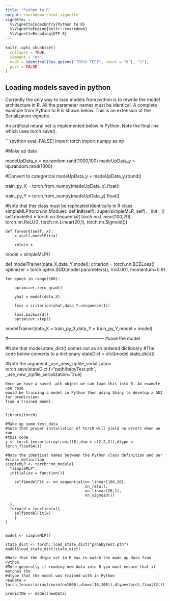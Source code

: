 ```yaml
---
title: "Python to R"
output: rmarkdown::html_vignette
vignette: >
  %\VignetteIndexEntry{Python to R}
  %\VignetteEngine{knitr::rmarkdown}
  %\VignetteEncoding{UTF-8}
---
```


```r
knitr::opts_chunk$set(
  collapse = TRUE,
  comment = "#>",
  eval = identical(Sys.getenv("TORCH_TEST", unset = "0"), "1"),
  purl = FALSE
)
```


## Loading models saved in python

Currently the only way to load models from python is to rewrite the model architecture in R. All the parameter names must be identical.
A complete example from Python to R is shown below. This is an extension of the Serialization vignette.

An artificial neural net is implemented below in Python. Note the final line which uses torch.save().

```{python eval=FALSE]
import torch
import numpy as np

#Make up data

madeUpData_x = np.random.rand(1000,100)
madeUpData_y = np.random.rand(1000)

#Convert to categorical
madeUpData_y = madeUpData_y.round()

train_py_X = torch.from_numpy(madeUpData_x).float()

train_py_Y = torch.from_numpy(madeUpData_y).float()

#Note that this class must be replicated identically in R
class simpleMLP(torch.nn.Module):
    def __init__(self):
        super(simpleMLP, self).__init__()
        self.modelFit = torch.nn.Sequential(
            torch.nn.Linear(100,20),
            torch.nn.ReLU(),
            torch.nn.Linear(20,1),
            torch.nn.Sigmoid())
            
    def forward(self, x):
        x =self.modelFit(x)

        return x

model = simpleMLP()


def modelTrainer(data_X,data_Y,model):
    criterion = torch.nn.BCELoss()
    optimizer = torch.optim.SGD(model.parameters(), lr=0.001, momentum=0.9)

    for epoch in range(100):

        optimizer.zero_grad()

        yhat = model(data_X)

        loss = criterion(yhat,data_Y.unsqueeze(1))

        loss.backward()
        optimizer.step()

modelTrainer(data_X = train_py_X,data_Y = train_py_Y,model = model)

#-----------------------------------------------------------------
#save the model 

#Note that model.state_dict() comes out as an ordered dictionary
#The code below converts to a dictionary
stateDict = dict(model.state_dict())

#Note the argument _use_new_zipfile_serialization
torch.save(stateDict,f="path/babyTest.pth",
           _use_new_zipfile_serialization=True)
```
Once we have a saved .pth object we can load this into R. An example use case 
would be training a model in Python then using Shiny to develop a GUI for predictions
from a trained model.

```r
library(torch)

#Make up some test data
#note that proper installation of torch will yield no errors when we run
#this code
y <- torch_tensor(array(runif(8),dim = c(2,2,2)),dtype = torch_float64())

#Note the identical names between the Python class definition and our
#class definition
simpleMLP <- torch::nn_module(
  "simpleMLP",
  initialize = function(){
    
    self$modelFit <- nn_sequential(nn_linear(100,20),
                                   nn_relu(),
                                   nn_linear(20,1),
                                   nn_sigmoid())
    
  },
  forward = function(x){
    self$modelFit(x)
    }
)


model <- simpleMLP()

state_dict <- torch::load_state_dict("p/babyTest.pth")
model$load_state_dict(state_dict)

#Note that the dtype set in R has to match the made up data from Python
#More generally if reading new data into R you must ensure that it matches the 
#dtype that the model was trained with in Python
newData = torch_tensor(array(rnorm(n=1000),dim=c(10,100)),dtype=torch_float32())

predictMe <- model(newData)
```






